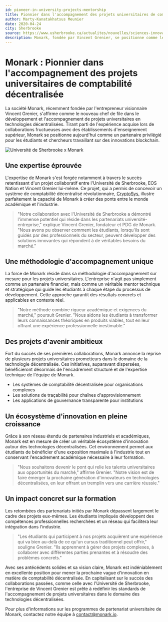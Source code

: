 ```yaml
---
id: pioneer-in-university-projects-mentorship
title: Pionnier dans l'accompagnement des projets universitaires de comptabilité décentralisée
author: Marty-Kanatakhatsus Meunier
date: 2020-04-24
city: Sherbrooke
source: https://www.usherbrooke.ca/actualites/nouvelles/sciences-innovations-technologiques/details/42749
description: Monark, fondée par Vincent Grenier, se positionne comme le leader dans l'accompagnement des projets universitaires en technologies décentralisées, s'appuyant sur des collaborations réussies comme CryptoSys avec l'Université de Sherbrooke. L'entreprise offre un mentorat sur mesure pour transformer les connaissances académiques en solutions prêtes pour le marché, favorisant l'innovation et les compétences professionnelles chez les étudiants.
---
```


# Monark : Pionnier dans l'accompagnement des projets universitaires de comptabilité décentralisée

La société Monark, récemment fondée par l'entrepreneur visionnaire Vincent Grenier, s'affirme comme le nouveau chef de file dans le développement et l'accompagnement de projets universitaires en technologies décentralisées. Tirant parti de l'expérience acquise lors de collaborations fructueuses avec des établissements d'enseignement supérieur, Monark se positionne aujourd'hui comme un partenaire privilégié pour les étudiants et chercheurs travaillant sur des innovations blockchain.

![Université de Sherbrooke x Monark](/images/news/pioneer-in-university-projects-mentorship.webp)

## Une expertise éprouvée

L'expertise de Monark s'est forgée notamment à travers le succès retentissant d'un projet collaboratif entre l'Université de Sherbrooke, EOS Nation et Vincent Grenier lui-même. Ce projet, qui a permis de concevoir un système de comptabilité décentralisé révolutionnaire, <a href="https://www.usherbrooke.ca/actualites/nouvelles/sciences-innovations-technologiques/details/42749" target="_blank">CryptoSys</a>, illustre parfaitement la capacité de Monark à créer des ponts entre le monde académique et l'industrie.

> "Notre collaboration avec l'Université de Sherbrooke a démontré l'immense potentiel qui réside dans les partenariats université-entreprise," explique Vincent Grenier, fondateur et PDG de Monark. "Nous avons pu observer comment les étudiants, lorsqu'ils sont guidés par des professionnels du secteur, peuvent développer des solutions innovantes qui répondent à de véritables besoins du marché."

## Une méthodologie d'accompagnement unique

La force de Monark réside dans sa méthodologie d'accompagnement sur mesure pour les projets universitaires. L'entreprise n'agit pas simplement comme un partenaire financier, mais comme un véritable mentor technique et stratégique qui guide les étudiants à chaque étape du processus de développement. Cette approche garantit des résultats concrets et applicables en contexte réel.

> "Notre méthode combine rigueur académique et exigences du marché," poursuit Grenier. "Nous aidons les étudiants à transformer leurs connaissances théoriques en produits viables, tout en leur offrant une expérience professionnelle inestimable."

## Des projets d'avenir ambitieux

Fort du succès de ses premières collaborations, Monark annonce la reprise de plusieurs projets universitaires prometteurs dans le domaine de la technologie décentralisée. Ces initiatives, auparavant dispersées, bénéficieront désormais de l'encadrement structuré et de l'expertise technique de l'équipe de Monark.

- Les systèmes de comptabilité décentralisée pour organisations complexes
- Les solutions de traçabilité pour chaînes d'approvisionnement
- Les applications de gouvernance transparente pour institutions

## Un écosystème d'innovation en pleine croissance

Grâce à son réseau étendu de partenaires industriels et académiques, Monark est en mesure de créer un véritable écosystème d'innovation autour des technologies décentralisées. Cet environnement permet aux étudiants de bénéficier d'une exposition maximale à l'industrie tout en conservant l'encadrement académique nécessaire à leur formation.

> "Nous souhaitons devenir le pont qui relie les talents universitaires aux opportunités du marché," affirme Grenier. "Notre vision est de faire émerger la prochaine génération d'innovateurs en technologies décentralisées, en leur offrant un tremplin vers une carrière réussie."

## Un impact concret sur la formation

Les retombées des partenariats initiés par Monark dépassent largement le cadre des projets eux-mêmes. Les étudiants impliqués développent des compétences professionnelles recherchées et un réseau qui facilitera leur intégration dans l'industrie.

> "Les étudiants qui participent à nos projets acquièrent une expérience qui va bien au-delà de ce qu'un cursus traditionnel peut offrir," souligne Grenier. "Ils apprennent à gérer des projets complexes, à collaborer avec différentes parties prenantes et à résoudre des problèmes concrets."

Avec ses antécédents solides et sa vision claire, Monark est indéniablement en excellente position pour mener la prochaine vague d'innovation en matière de comptabilité décentralisée. En capitalisant sur le succès des collaborations passées, comme celle avec l'Université de Sherbrooke, l'entreprise de Vincent Grenier est prête à redéfinir les standards de l'accompagnement de projets universitaires dans le domaine des technologies décentralisées.

Pour plus d'informations sur les programmes de partenariat universitaire de Monark, contactez notre équipe à <a href="mailto:contact+university@monark.io">contact@monark.io</a>.
